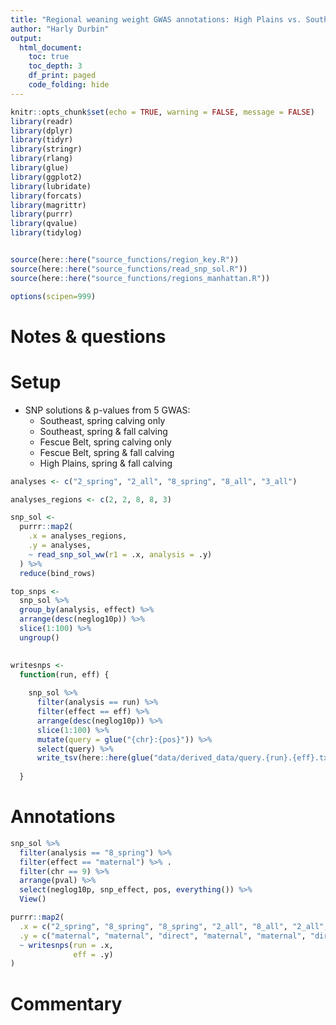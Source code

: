---
title: "Regional weaning weight GWAS annotations: High Plains vs. Southeast vs. Fescue Belt"
author: "Harly Durbin"
output:
  html_document:
    toc: true
    toc_depth: 3
    df_print: paged
    code_folding: hide 
---

```{r setup, include=FALSE}
knitr::opts_chunk$set(echo = TRUE, warning = FALSE, message = FALSE)
library(readr)
library(dplyr)
library(tidyr)
library(stringr)
library(rlang)
library(glue)
library(ggplot2)
library(lubridate)
library(forcats)
library(magrittr)
library(purrr)
library(qvalue)
library(tidylog)


source(here::here("source_functions/region_key.R"))
source(here::here("source_functions/read_snp_sol.R"))
source(here::here("source_functions/regions_manhattan.R"))

options(scipen=999)
```

# Notes & questions

# Setup 

* SNP solutions & p-values from 5 GWAS:
    + Southeast, spring calving only
    + Southeast, spring & fall calving
    + Fescue Belt, spring calving only
    + Fescue Belt, spring & fall calving
    + High Plains, spring & fall calving

```{r}
analyses <- c("2_spring", "2_all", "8_spring", "8_all", "3_all")

analyses_regions <- c(2, 2, 8, 8, 3)
```


```{r}

snp_sol <-
  purrr::map2(
    .x = analyses_regions,
    .y = analyses,
    ~ read_snp_sol_ww(r1 = .x, analysis = .y)
  ) %>%
  reduce(bind_rows)

```


```{r}
top_snps <-
  snp_sol %>% 
  group_by(analysis, effect) %>% 
  arrange(desc(neglog10p)) %>% 
  slice(1:100) %>% 
  ungroup()
  
```


```{r}

writesnps <- 
  function(run, eff) {
    
    snp_sol %>% 
      filter(analysis == run) %>% 
      filter(effect == eff) %>% 
      arrange(desc(neglog10p)) %>% 
      slice(1:100) %>% 
      mutate(query = glue("{chr}:{pos}")) %>% 
      select(query) %>% 
      write_tsv(here::here(glue("data/derived_data/query.{run}.{eff}.txt")), col_names = FALSE)
      
  }


```

# Annotations

```{r}
snp_sol %>% 
  filter(analysis == "8_spring") %>% 
  filter(effect == "maternal") %>% .
  filter(chr == 9) %>% 
  arrange(pval) %>% 
  select(neglog10p, snp_effect, pos, everything()) %>% 
  View()
```



```{r}
purrr::map2(
  .x = c("2_spring", "8_spring", "8_spring", "2_all", "8_all", "2_all", "3_all"),
  .y = c("maternal", "maternal", "direct", "maternal", "maternal", "direct", "direct"), 
  ~ writesnps(run = .x,
              eff = .y)
)
```

# Commentary
